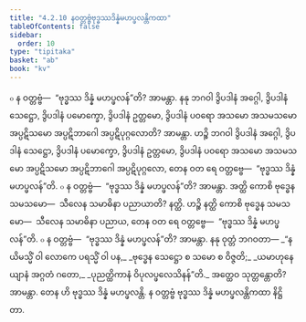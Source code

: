 ```yaml
---
title: "4.2.10 နဝတ္တဗ္ဗံဗုဒ္ဓဿဒိန္နံမဟပ္ဖလန္တိကထာ"
tableOfContents: false
sidebar:
  order: 10
type: "tipitaka"
basket: "ab"
book: "kv"
---
```



<DynamicBreadcrumb />

<Division number="799" book="kv" e="ch" v="32" p="403">

<Paragraph number="2496" book="kv">
๐ န ဝတ္တဗ္ဗံ—  “ဗုဒ္ဓဿ ဒိန္နံ မဟပ္ဖလန်”တိ? အာမန္တာ. နနု ဘဂဝါ ဒွိပဒါနံ အဂ္ဂေါ, ဒွိပဒါနံ သေဋ္ဌော, ဒွိပဒါနံ ပမောက္ခော, ဒွိပဒါနံ ဥတ္တမော, ဒွိပဒါနံ ပဝရော အသမော အသမသမော အပ္ပဋိသမော အပ္ပဋိဘာဂေါ အပ္ပဋိပုဂ္ဂလောတိ? အာမန္တာ. ဟဉ္စိ ဘဂဝါ ဒွိပဒါနံ အဂ္ဂေါ, ဒွိပဒါနံ သေဋ္ဌော, ဒွိပဒါနံ ပမောက္ခော, ဒွိပဒါနံ ဥတ္တမော, ဒွိပဒါနံ ပဝရော အသမော အသမသမော အပ္ပဋိသမော အပ္ပဋိဘာဂေါ အပ္ပဋိပုဂ္ဂလော, တေန ဝတ ရေ ဝတ္တဗ္ဗေ—  “ဗုဒ္ဓဿ ဒိန္နံ မဟပ္ဖလန်”တိ.
</Paragraph>

<Paragraph number="2497" book="kv">
๐ န ဝတ္တဗ္ဗံ—  “ဗုဒ္ဓဿ ဒိန္နံ မဟပ္ဖလန်”တိ? အာမန္တာ. အတ္ထိ ကောစိ ဗုဒ္ဓေန သမသမော—  သီလေန သမာဓိနာ ပညာယာတိ? နတ္ထိ. ဟဉ္စိ နတ္ထိ ကောစိ ဗုဒ္ဓေန သမသမော—  သီလေန သမာဓိနာ ပညာယ, တေန ဝတ ရေ ဝတ္တဗ္ဗေ—  “ဗုဒ္ဓဿ ဒိန္နံ မဟပ္ဖလန်”တိ.
</Paragraph>

<Paragraph number="2498" book="kv">
๐ န ဝတ္တဗ္ဗံ—  “ဗုဒ္ဓဿ ဒိန္နံ မဟပ္ဖလန်”တိ? အာမန္တာ. နနု ဝုတ္တံ ဘဂဝတာ—
</Paragraph>

<Paragraph number="2499" type="verses" book="kv">
_“နယိမသ္မိံ ဝါ လောကေ ပရသ္မိံ ဝါ ပန,_  
_ဗုဒ္ဓေန သေဋ္ဌော စ သမော စ ဝိဇ္ဇတိ;_  
_ယမာဟုနေယျာနံ အဂ္ဂတံ ဂတော,_  
_ပုညတ္ထိကာနံ ဝိပုလပ္ဖလေသိနန်”တိ._  

</Paragraph>

<Paragraph number="2500" book="kv">
အတ္ထေဝ သုတ္တန္တောတိ? အာမန္တာ. တေန ဟိ ဗုဒ္ဓဿ ဒိန္နံ မဟပ္ဖလန္တိ.

</Paragraph>
</Division>

<Paragraph number="2501" type="center" book="kv">
န ဝတ္တဗ္ဗံ ဗုဒ္ဓဿ ဒိန္နံ မဟပ္ဖလန္တိကထာ နိဋ္ဌိတာ.
</Paragraph>